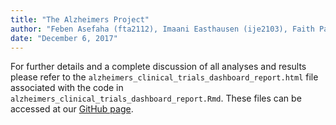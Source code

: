 ```yaml
---
title: "The Alzheimers Project"
author: "Feben Asefaha (fta2112), Imaani Easthausen (ije2103), Faith Parsons (fep2110), Volha Tryputsen (vt2263)"
date: "December 6, 2017"
---
```


For further details and a complete discussion of all analyses and results please refer to the `alzheimers_clinical_trials_dashboard_report.html` file associated with the code in `alzheimers_clinical_trials_dashboard_report.Rmd`. These files can be accessed at our [GitHub page](https://github.com/FaithParsons/ClinicalTrialsGov). 

